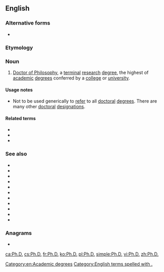 ==English==
{{wikipedia}}

===Alternative forms===
* {{l|en|PhD}}

===Etymology===
{{abbreviation of|{{etyl|la|en}} {{m|la|philosophiae}} + {{m|la|doctor}}|lang=en}}

===Noun===
{{en-noun|?}}

# [[Doctor of Philosophy]], a [[terminal]] [[research]] [[degree]], the highest of [[academic]] [[degree]]s conferred by a [[college]] or [[university]].

====Usage notes====
* Not to be used generically to [[refer]] to all [[doctoral]] [[degree]]s. There are many other [[doctoral]] [[designation]]s.

====Related terms====
* {{l|en|doctor}}
* {{l|en|doctoral}}
* {{l|en|doctorate}}

===See also===
* {{l|en|ABD}}
* {{l|en|D.A.}}
* {{l|en|D.Arch.}}
* {{l|en|D.B.A.}}
* {{l|en|D.F.A.}}
* {{l|en|D.M.A.}}
* {{l|en|D.M.L.}}
* {{l|en|D.Sc.}}
* {{l|en|Ed.D.}}
* {{l|en|Th.D.}}
* {{l|en|J.D.}}

===Anagrams===
* {{l|en|D.P.H.}}

[[Category:en:Academic degrees]]

[[Category:English terms spelled with .]]

[[ca:Ph.D.]]
[[cs:Ph.D.]]
[[fr:Ph.D.]]
[[ko:Ph.D.]]
[[pl:Ph.D.]]
[[simple:Ph.D.]]
[[vi:Ph.D.]]
[[zh:Ph.D.]]